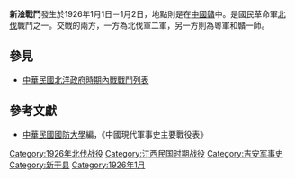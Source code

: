 {{Infobox Military Conflict|
campaign=|
image=|
caption=|
conflict=新淦戰鬥|
date=1926年1月1日－2日|
place=[[中國|中國]]贛中|
result=國軍蔣中正進駐清江督師，隨後佔據[[新淦|新淦]]|
combatant1=國民革命軍二軍|
combatant2=粵軍、贛一師| 
commander1=[[魯滌平|魯滌平]]、[[張輝瓚|張輝瓚]]、[[譚道源|譚道源]]|
commander2=[[陳修爵|陳修爵]]、[[唐福山|唐福山]] |
strength1=|
strength2=|
casualties1=|
casualties2=|
}}
'''新淦戰鬥'''發生於1926年1月1日－1月2日，地點則是在[[中國|中國]][[贛|贛]]中。是國民革命軍[[國民革命軍北伐|北伐]]戰鬥之一。交戰的兩方，一方為北伐軍二軍，另一方則為粵軍和贛一師。
==參見==
*[[中華民國北洋政府時期內戰戰鬥列表|中華民國北洋政府時期內戰戰鬥列表]]
==參考文獻==
*[[中華民國|中華民國]][[國防大學_(臺灣)|國防大學]]編，《中國現代軍事史主要戰役表》

[[Category:1926年北伐战役|Category:1926年北伐战役]]
[[Category:江西民国时期战役|Category:江西民国时期战役]]
[[Category:吉安军事史|Category:吉安军事史]]
[[Category:新干县|Category:新干县]]
[[Category:1926年1月|Category:1926年1月]]